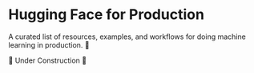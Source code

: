 # Hugging Face for Production

A curated list of resources, examples, and workflows for doing machine learning in production. 🤗

🚧 Under Construction 🚧